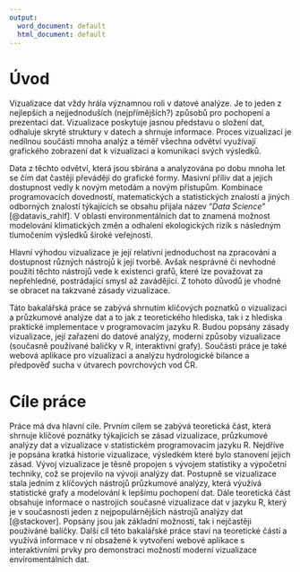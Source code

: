 ```yaml
---
output:
  word_document: default
  html_document: default
---
```

# Úvod
\pagestyle{plain}
\setcounter{page}{1}

\qquad Vizualizace dat vždy hrála významnou roli v datové analýze. Je to jeden z nejlepších a nejjednoduších (nejpřímějších?) způsobů pro pochopení a prezentaci dat. Vizualizace poskytuje jasnou představu o složení dat, odhaluje skryté struktury v datech a shrnuje informace. Proces vizualizací je nedílnou součásti mnoha analýz a téměř všechna odvětví využívají grafického zobrazení dat k vizualizaci a komunikaci svých výsledků.

\qquad Data z těchto odvětví, která jsou sbírána a analyzována po dobu mnoha let se čím dat častějí převádějí do grafické formy. Masivní příliv dat a jejich dostupnost vedly k novým metodám a novým přístupům. Kombinace programovacích dovedností, matematických a statistických znalostí a jiných odborných znalostí týkajících se obsahu přijala název "*Data Science*" [@datavis_rahlf]. V oblasti environmentálních dat to znamená možnost modelování klimatických změn a odhalení ekologických rizík s následným tlumočením výsledků široké veřejností.

\qquad Hlavní výhodou vizualizace je její relativní jednoduchost na zpracování a dostupnost různých nástrojů k její tvorbě. Avšak nesprávné či nevhodné použití těchto nástrojů vede k existenci grafů, které lze považovat za nepřehledné, postrádající smysl až zavádějící. Z tohoto důvodů je vhodné se obracet na takzvané zásady vizualizace.

\qquad Táto bakalářská práce se zabývá shrnutím klíčových poznatků o vizualizaci a průzkumové analýze dat a to jak z teoretického hlediska, tak i z hlediska praktické implementace v programovacím jazyku R.  Budou popsány zásady vizualizace, její zařazení do datové analýzy, moderní způsoby vizualizace (současně používané baličky v R, interaktivní grafy). Součásti práce je také webová aplikace pro vizualizaci a analýzu hydrologické bilance a předpověď sucha v útvarech povrchových vod ČR.

\newpage

# Cíle práce

\qquad Práce má dva hlavní cíle. Prvním cílem se zabývá teoretická část, která shrnuje klíčové poznátky týkajících se zásad vizualizace, průzkumové analýzy dat a vizualizace v statistickém programovacím jazyku R. Nejdříve je popsána kratká historie vizualizace, výsledkém které bylo stanovení jejích zásad. Vývoj vizualizace je těsně propojen s vývojem statistiky a výpočetní techniky, což se projevilo na vývoji analýzy dat. Postupně se vizualizace stala jedním z klíčových nástrojů průzkumové analýzy, která výužívá statistické grafy a modelování k lepšímu pochopení dat. Dále teoretická část obsahuje informace o nastrojích současné vizualizace dat v jazyku R, který je v současnosti jeden z nejpopulárnějších nástrojů analýzy dat [@stackover]. Popsány jsou jak základní možností, tak i nejčastěji používáné balíčky. Další cíl této bakalářské práce staví na teoretické částí a využívá informace v ní obsažené k vytvoření webové aplikace s interaktivními prvky pro demonstraci možností moderní vizualizace enviromentálních dat. 



